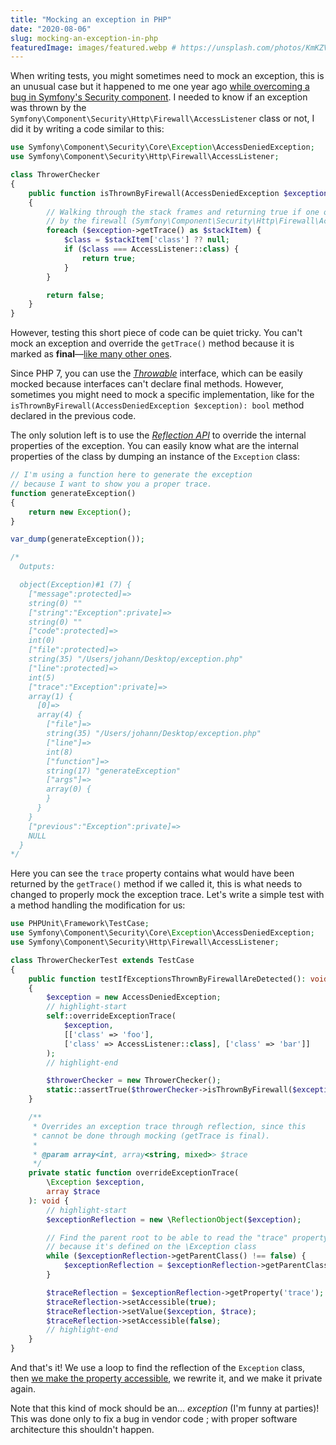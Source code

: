 ```yaml
---
title: "Mocking an exception in PHP"
date: "2020-08-06"
slug: mocking-an-exception-in-php
featuredImage: images/featured.webp # https://unsplash.com/photos/KmKZV8pso-s
---
```


When writing tests, you might sometimes need to mock an exception, this is an unusual case but it happened to me one year ago [while overcoming a bug in Symfony's Security component](https://github.com/symfony/symfony/issues/28229#issuecomment-507273572). I needed to know if an exception was thrown by the `Symfony\Component\Security\Http\Firewall\AccessListener` class or not, I did it by writing a code similar to this:

```php
use Symfony\Component\Security\Core\Exception\AccessDeniedException;
use Symfony\Component\Security\Http\Firewall\AccessListener;

class ThrowerChecker
{
    public function isThrownByFirewall(AccessDeniedException $exception): bool
    {
        // Walking through the stack frames and returning true if one of them is triggered
        // by the firewall (Symfony\Component\Security\Http\Firewall\AccessListener)
        foreach ($exception->getTrace() as $stackItem) {
            $class = $stackItem['class'] ?? null;
            if ($class === AccessListener::class) {
                return true;
            }
        }

        return false;
    }
}
```

However, testing this short piece of code can be quiet tricky. You can't mock an exception and override the `getTrace()` method because it is marked as **final**—[like many other ones](https://www.php.net/manual/en/class.exception.php#exception.synopsis).

Since PHP 7, you can use the [_Throwable_](https://www.php.net/manual/en/class.throwable.php) interface, which can be easily mocked because interfaces can't declare final methods. However, sometimes you might need to mock a specific implementation, like for the `isThrownByFirewall(AccessDeniedException $exception): bool` method declared in the previous code.

The only solution left is to use the [_Reflection API_](https://www.php.net/manual/en/book.reflection.php) to override the internal properties of the exception. You can easily know what are the internal properties of the class by dumping an instance of the `Exception` class:

```php
// I'm using a function here to generate the exception
// because I want to show you a proper trace.
function generateException()
{
    return new Exception();
}

var_dump(generateException());

/*
  Outputs:

  object(Exception)#1 (7) {
    ["message":protected]=>
    string(0) ""
    ["string":"Exception":private]=>
    string(0) ""
    ["code":protected]=>
    int(0)
    ["file":protected]=>
    string(35) "/Users/johann/Desktop/exception.php"
    ["line":protected]=>
    int(5)
    ["trace":"Exception":private]=>
    array(1) {
      [0]=>
      array(4) {
        ["file"]=>
        string(35) "/Users/johann/Desktop/exception.php"
        ["line"]=>
        int(8)
        ["function"]=>
        string(17) "generateException"
        ["args"]=>
        array(0) {
        }
      }
    }
    ["previous":"Exception":private]=>
    NULL
  }
*/
```

Here you can see the `trace` property contains what would have been returned by the `getTrace()` method if we called it, this is what needs to changed to properly mock the exception trace. Let's write a simple test with a method handling the modification for us:

```php
use PHPUnit\Framework\TestCase;
use Symfony\Component\Security\Core\Exception\AccessDeniedException;
use Symfony\Component\Security\Http\Firewall\AccessListener;

class ThrowerCheckerTest extends TestCase
{
    public function testIfExceptionsThrownByFirewallAreDetected(): void
    {
        $exception = new AccessDeniedException;
        // highlight-start
        self::overrideExceptionTrace(
            $exception,
            [['class' => 'foo'],
            ['class' => AccessListener::class], ['class' => 'bar']]
        );
        // highlight-end

        $throwerChecker = new ThrowerChecker();
        static::assertTrue($throwerChecker->isThrownByFirewall($exception));
    }

    /**
     * Overrides an exception trace through reflection, since this
     * cannot be done through mocking (getTrace is final).
     *
     * @param array<int, array<string, mixed>> $trace
     */
    private static function overrideExceptionTrace(
        \Exception $exception,
        array $trace
    ): void {
        // highlight-start
        $exceptionReflection = new \ReflectionObject($exception);

        // Find the parent root to be able to read the "trace" property
        // because it's defined on the \Exception class
        while ($exceptionReflection->getParentClass() !== false) {
            $exceptionReflection = $exceptionReflection->getParentClass();
        }

        $traceReflection = $exceptionReflection->getProperty('trace');
        $traceReflection->setAccessible(true);
        $traceReflection->setValue($exception, $trace);
        $traceReflection->setAccessible(false);
        // highlight-end
    }
}
```

And that's it! We use a loop to find the reflection of the `Exception` class, then [we make the property accessible](https://www.php.net/manual/en/reflectionproperty.setaccessible.php), we rewrite it, and we make it private again.

Note that this kind of mock should be an… _exception_ (I'm funny at parties)! This was done only to fix a bug in vendor code ; with proper software architecture this shouldn't happen.

